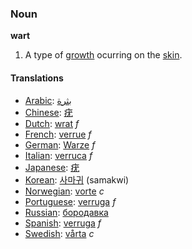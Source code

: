 === Noun ===
'''wart'''

# A type of [[growth]] ocurring on the [[skin]].

==== Translations ====
*[[Arabic]]: [[بثرة]]
*[[Chinese]]: [[疣]]
*[[Dutch]]: [[wrat]] ''f''
*[[French]]: [[verrue]] ''f''
*[[German]]: [[Warze]] ''f''
*[[Italian]]: [[verruca]] ''f''
*[[Japanese]]: [[疣]] 
*[[Korean]]: [[사마귀]] (samakwi)
*[[Norwegian]]: [[vorte]] ''c''
*[[Portuguese]]: [[verruga]] ''f''
*[[Russian]]: [[бородавка]]
*[[Spanish]]: [[verruga]] ''f''
*[[Swedish]]: [[vårta]] ''c''